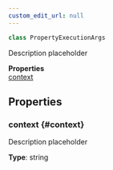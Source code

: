 ```yaml
---
custom_edit_url: null
---
```


```ts
class PropertyExecutionArgs
```

<div>

</div>

Description placeholder

<div className="container">
  <div className="row mb-2"><div className="col col--12"><strong>Properties</strong></div></div>
  <div className="row"><div className="col col--12"><a href="#context">context</a></div></div>
</div>

## Properties

### context {#context}

<div>

</div>

Description placeholder

**Type**: string

